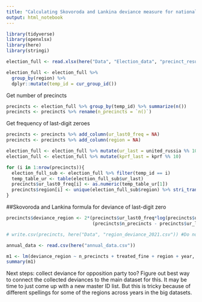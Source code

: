 ```yaml
---
title: "Calculating Skovoroda and Lankina deviance measure for national elections"
output: html_notebook
---
```



```r
library(tidyverse)
library(openxlsx)
library(here)
library(stringi)

election_full <- read.xlsx(here("Data", "Election_data", "precinct_results_2021.xlsx"))

```

```r
election_full <- election_full %>%                                        # Create ID by group
  group_by(region) %>%
  dplyr::mutate(temp_id = cur_group_id())

```

Get number of precincts

```r
precincts <- election_full %>% group_by(temp_id) %>% summarize(n())
precincts <- precincts %>% rename(n_precincts = `n()`)
```

Get frequency of last-digit zeroes

```r
precincts <- precincts %>% add_column(ur_last0_freq = NA)
precincts <- precincts %>% add_column(region = NA)

election_full <- election_full %>% mutate(ur_last = united_russia %% 10)
election_full <- election_full %>% mutate(kprf_last = kprf %% 10)

for (i in 1:nrow(precincts)){
  election_full_sub <- election_full %>% filter(temp_id == i)
  temp_table_ur <- table(election_full_sub$ur_last)
  precincts$ur_last0_freq[i] <- as.numeric(temp_table_ur[1])
  precincts$region[i] <- unique(election_full_sub$region) %>% stri_trans_general(. , 'cyrillic-latin')
}

```


##Skovoroda and Lankina formula for deviance of last-digit zero

```r
precincts$deviance_region <- 2*(precincts$ur_last0_freq*log(precincts$ur_last0_freq/(.1*precincts$n_precincts)) +
                                (precincts$n_precincts - precincts$ur_last0_freq)*log((precincts$n_precincts - precincts$ur_last0_freq)/(.9*precincts$n_precincts)))
```

```r
# write.csv(precincts, here("Data", "region_deviance_2021.csv")) #Do not overwrite--treated_fine values manually input
```


```r
annual_data <- read.csv(here("annual_data.csv"))

m1 <- lm(deviance_region ~ n_precincts + treated_fine + region + year, data = annual_data)
summary(m1)
```



Next steps: collect deviance for opposition party too? Figure out best way to connect the collected deviances to the main dataset for this. It may be time to just come up with a new master ID list. But this is tricky because of different spellings for some of the regions across years in the big datasets.
